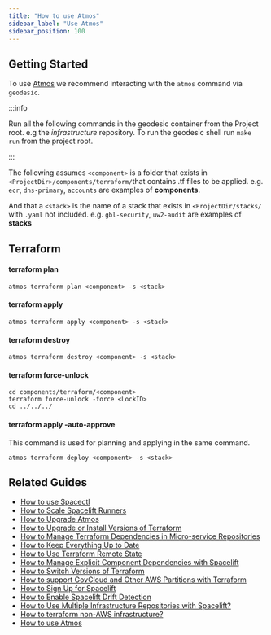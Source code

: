 ```yaml
---
title: "How to use Atmos"
sidebar_label: "Use Atmos"
sidebar_position: 100
---
```


## Getting Started

To use [Atmos](https://atmos.tools) we recommend interacting with the `atmos` command via `geodesic`.

:::info

Run all the following commands in the geodesic container from the Project root. e.g the _infrastructure_ repository. To run the geodesic shell run `make run` from the project root.

:::

The following assumes `<component>` is a folder that exists in `<ProjectDir>/components/terraform/`that contains .tf files to be applied.
e.g. `ecr`, `dns-primary`, `accounts` are examples of **components**.

And that a `<stack>` is the name of a stack that exists in `<ProjectDir/stacks/` with `.yaml` not included.
e.g. `gbl-security`, `uw2-audit` are examples of **stacks**

## Terraform

#### terraform plan

```
atmos terraform plan <component> -s <stack>
```

#### terraform apply

```
atmos terraform apply <component> -s <stack>
```

#### terraform destroy

```
atmos terraform destroy <component> -s <stack>
```

#### terraform force-unlock

```
cd components/terraform/<component>
terraform force-unlock -force <LockID>
cd ../../../
```

#### terraform apply -auto-approve
This command is used for planning and applying in the same command.

```
atmos terraform deploy <component> -s <stack>
```

## Related Guides

- [How to use Spacectl](/layers/spacelift/tutorials/how-to-use-spacectl)
- [How to Scale Spacelift Runners](/layers/spacelift/tutorials/how-to-scale-spacelift-runners)
- [How to Upgrade Atmos](/learn/maintenance/upgrades/how-to-upgrade-atmos)
- [How to Upgrade or Install Versions of Terraform](/learn/maintenance/upgrades/how-to-upgrade-or-install-versions-of-terraform)
- [How to Manage Terraform Dependencies in Micro-service Repositories](/learn/maintenance/tutorials/how-to-manage-terraform-dependencies-in-micro-service-repositori)
- [How to Keep Everything Up to Date](/learn/maintenance/upgrades/how-to-keep-everything-up-to-date)
- [How to Use Terraform Remote State](/learn/maintenance/tutorials/how-to-use-terraform-remote-state)
- [How to Manage Explicit Component Dependencies with Spacelift](/layers/spacelift/tutorials/how-to-manage-explicit-component-dependencies-with-spacelift)
- [How to Switch Versions of Terraform](/learn/maintenance/tutorials/how-to-switch-versions-of-terraform)
- [How to support GovCloud and Other AWS Partitions with Terraform](/learn/maintenance/tutorials/how-to-support-govcloud-and-other-aws-partitions-with-terraform)
- [How to Sign Up for Spacelift](/layers/spacelift/spacelift)
- [How to Enable Spacelift Drift Detection](/layers/spacelift/tutorials/how-to-enable-spacelift-drift-detection)
- [How to Use Multiple Infrastructure Repositories with Spacelift?](/layers/spacelift/tutorials/how-to-use-multiple-infrastructure-repositories-with-spacelift)
- [How to terraform non-AWS infrastructure?](/learn/maintenance/tutorials/how-to-terraform-non-aws-infrastructure)
- [How to use Atmos](/learn/maintenance/tutorials/how-to-use-atmos)


